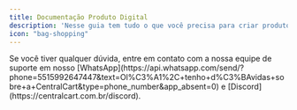 ```yaml
---
title: Documentação Produto Digital
description: 'Nesse guia tem tudo o que você precisa para criar produtos digitais e automatizar a entrega de forma rápida e prática.'
icon: "bag-shopping"
---
```


<Card horizontal title="Como criar um produto em sua loja" icon="bags-shopping" href="/produto-digital/criar-produto" color="#25d366"> 
</Card>

<Card horizontal title="Como criar uma variação em seu produto" icon="network-wired" href="/general/anuncio-dinamico" color="#25d366"> 
</Card>

<Card horizontal title="Sistema de Instruções" icon="book-open-cover" href="/produto-digital/instrucoes" color="#25d366"> 
</Card>

<Card horizontal title="Sistema de linhas" icon="file-lines" href="/produto-digital/linhas" color="#25d366"> 
</Card>

<Card horizontal title="Sistema de arquivo" icon="files" href="/produto-digital/arquivo" color="#25d366"> 
</Card>


<Card horizontal title="Como criar uma loja para o seu produto digital" icon="shop" href="/produto-digital/como-criar" color="#25d366"> 
</Card>

<Card horizontal title="Como criar uma loja para vender contas de Minecraft" icon="block-brick" href="/produto-digital/contas-minecraft" color="#25d366"> 
</Card>

<Card horizontal title="Como criar uma loja para vender contas de Roblox, jogos, etc" icon="bag-shopping" href="/produto-digital/contas-jogos" color="#25d366"> 
</Card>

<Card horizontal title="Como criar uma loja para vender ebooks" icon="file-circle-plus" href="/produto-digital/contas-ebooks" color="#25d366"> 
</Card>

<Card horizontal title="Como criar uma loja para vender gift cards" icon="gift-card" href="/produto-digital/gift-cards" color="#25d366"> 
</Card>


<Check>
Se você tiver qualquer dúvida, entre em contato com a nossa equipe de suporte
em nosso [WhatsApp](https://api.whatsapp.com/send/?phone=5515992647447&text=Ol%C3%A1%2C+tenho+d%C3%BAvidas+sobre+a+CentralCart&type=phone_number&app_absent=0) 
e [Discord](https://centralcart.com.br/discord).
</Check>

